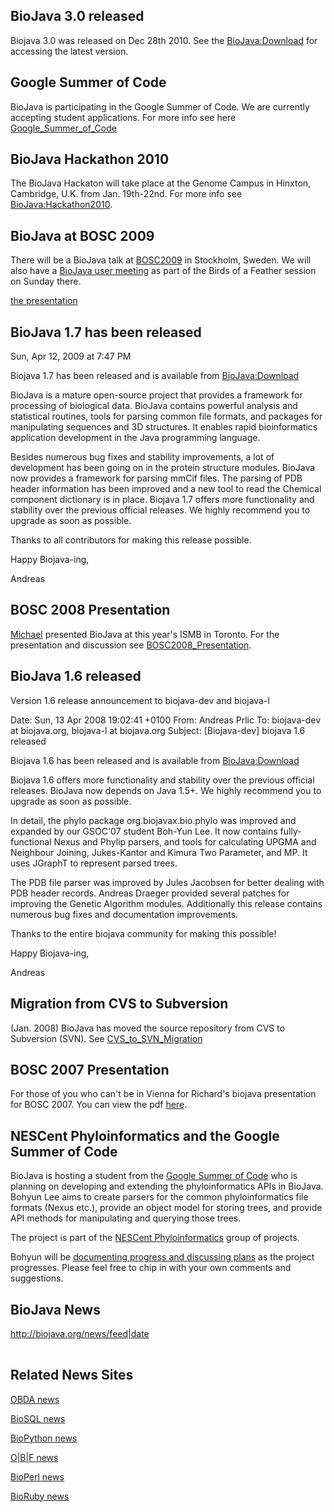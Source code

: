 == BioJava 3.0 released ==

Biojava 3.0 was released on Dec 28th 2010. See the [[BioJava:Download]] for accessing the latest version.

== Google Summer of Code ==

BioJava is participating in the Google Summer of Code. We are currently accepting student applications. For more info see here [[Google_Summer_of_Code]]
== BioJava Hackathon 2010==

The BioJava Hackaton will take place at the Genome Campus in Hinxton, Cambridge, U.K. from Jan. 19th-22nd. For more info see [[BioJava:Hackathon2010]].

== BioJava at BOSC 2009 ==

There will be a BioJava talk at [http://open-bio.org/wiki/BOSC_2009_Schedule BOSC2009] in Stockholm, Sweden. We will also have a [http://open-bio.org/wiki/BOSC_2009/Birds-of-a-Feather BioJava user meeting] as part of the Birds of a Feather session on Sunday there.

[[BOSC2009_Presentation|the presentation]]

== BioJava 1.7 has been released==

Sun, Apr 12, 2009 at 7:47 PM

Biojava 1.7 has been released and is available from
[[BioJava:Download]]

BioJava is a mature open-source project that provides a framework for
processing of biological data. BioJava contains powerful analysis and
statistical routines, tools for parsing common file formats, and
packages for manipulating sequences and 3D structures. It enables
rapid bioinformatics application development in the Java programming
language.

Besides numerous bug fixes and stability improvements, a lot of
development has been going on in the protein structure modules.
BioJava now provides a framework for parsing mmCif files. The parsing
of PDB header information has been improved and a new tool to read the
Chemical component dictionary is in place.  Biojava 1.7 offers more
functionality and stability over the previous official releases.  We
highly recommend you to upgrade as soon as possible.

Thanks to all contributors for making this release possible.

Happy Biojava-ing,

Andreas

== BOSC 2008 Presentation ==

[[User:Heuermh|Michael]] presented BioJava at this year's ISMB in Toronto. For the presentation and discussion see [[BOSC2008_Presentation]].

== BioJava 1.6 released ==

Version 1.6 release announcement to biojava-dev and biojava-l

Date: Sun, 13 Apr 2008 19:02:41 +0100
From: Andreas Prlic
To: biojava-dev at biojava.org, biojava-l at biojava.org
Subject: [Biojava-dev] biojava 1.6 released

Biojava 1.6 has been released and is available from [[BioJava:Download]]

Biojava 1.6 offers more functionality and stability over the previous official releases. BioJava now depends on Java 1.5+. We highly recommend you to upgrade as soon as possible.

In detail, the phylo package org.biojavax.bio.phylo was improved and expanded by our GSOC'07 student Boh-Yun Lee. It now contains fully- functional Nexus and Phylip parsers, and tools for calculating UPGMA and Neighbour Joining, Jukes-Kantor and Kimura Two Parameter, and MP. It uses JGraphT to represent parsed trees.

The PDB file parser was improved by Jules Jacobsen for better dealing with PDB header records. Andreas Draeger provided several patches for improving the Genetic Algorithm modules. Additionally this release contains numerous bug fixes and documentation improvements.

Thanks to the entire biojava community for making this possible!

Happy Biojava-ing,

Andreas 

== Migration from CVS to Subversion ==

(Jan. 2008) BioJava has moved the source repository from CVS to Subversion (SVN). See [[CVS_to_SVN_Migration]]

== BOSC 2007 Presentation ==

For those of you who can't be in Vienna for Richard's biojava presentation for BOSC 2007. You can view the pdf [http://www.biojava.org/download/files/bosc2007.pdf here].

== NESCent Phyloinformatics and the Google Summer of Code ==

BioJava is hosting a student from the [http://code.google.com/soc Google Summer of Code] who is planning on developing and extending the phyloinformatics APIs in BioJava. Bohyun Lee aims to create parsers for the common phyloinformatics file formats (Nexus etc.), provide an object model for storing trees, and provide API methods for manipulating and querying those trees.

The project is part of the [http://phylosoc.nescent.org/ NESCent Phyloinformatics] group of projects.

Bohyun will be [[Project:PhyloSOC07|documenting progress and discussing plans]] as the project progresses. Please feel free to chip in with your own comments and suggestions.

== BioJava News ==

<table>
<rss>http://biojava.org/news/feed|date</rss>
</table>

== Related News Sites ==

[http://obda.open-bio.org/news OBDA news]

[http://biosql.org/news/ BioSQL news]

[http://biopython.open-bio.org/news BioPython news]

[http://news.open-bio.org/ O|B|F news]

[http://bioperl.org/news/ BioPerl news]

[http://bioruby.org/news/ BioRuby news]